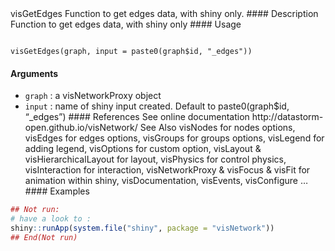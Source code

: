 visGetEdges Function to get edges data, with shiny only.
#### Description
Function to get edges data, with shiny only
#### Usage
<pre><code>
visGetEdges(graph, input = paste0(graph$id, "_edges"))
</code></pre>
#### Arguments
* ``graph`` : a visNetworkProxy object
* ``input`` : name of shiny input created. Default to paste0(graph$id, "_edges")
#### References
See online documentation http://datastorm-open.github.io/visNetwork/
See Also
visNodes for nodes options, visEdges for edges options, visGroups for groups options, visLegend
for adding legend, visOptions for custom option, visLayout & visHierarchicalLayout for layout,
visPhysics for control physics, visInteraction for interaction, visNetworkProxy & visFocus & visFit
for animation within shiny, visDocumentation, visEvents, visConfigure ...
#### Examples
```r
## Not run:
# have a look to :
shiny::runApp(system.file("shiny", package = "visNetwork"))
## End(Not run)
```
